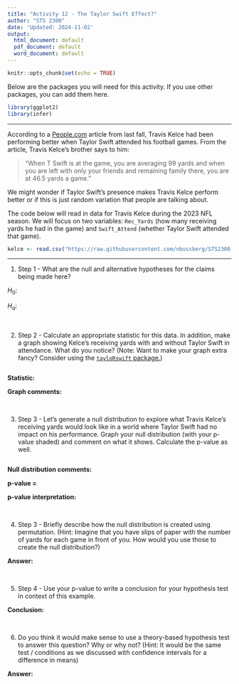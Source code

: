 ```yaml
---
title: "Activity 12 - The Taylor Swift Effect?"
author: "STS 2300"
date: 'Updated: 2024-11-02'
output:
  html_document: default
  pdf_document: default
  word_document: default
---
```


```r
knitr::opts_chunk$set(echo = TRUE)
```

Below are the packages you will need for this activity. If you use other packages, you can add them here.

```r
library(ggplot2)
library(infer)
```

---

According to a [People.com](https://people.com/travis-kelce-taylor-swift-improved-performance-nfl-8379432) article from last fall, Travis Kelce had been performing better when Taylor Swift attended his football games. From the article, Travis Kelce's brother says to him:

> “When T Swift is at the game, you are averaging 99 yards and when you are left with only your friends and remaining family there, you are at 46.5 yards a game.”

We might wonder if Taylor Swift's presence makes Travis Kelce perform better or if this is just random variation that people are talking about.

The code below will read in data for Travis Kelce during the 2023 NFL season. We will focus on two variables: `Rec_Yards` (how many receiving yards he had in the game) and `Swift_Attend` (whether Taylor Swift attended that game).

```r
kelce <- read.csv("https://raw.githubusercontent.com/nbussberg/STS2300-Fall2024/refs/heads/main/Data/kelce_stats_23.csv")
```

--- 

1. Step 1 - What are the null and alternative hypotheses for the claims being made here?

$H_0$:

$H_a$:

<br>


2. Step 2 - Calculate an appropriate statistic for this data. In addition, make a graph showing Kelce's receiving yards with and without Taylor Swift in attendance. What do you notice? (Note: Want to make your graph extra fancy? Consider using the [`tayloRswift` package.](https://cran.r-project.org/web/packages/tayloRswift/readme/README.html))

```r

```

**Statistic:**

**Graph comments:**

<br>


3. Step 3 - Let's generate a null distribution to explore what Travis Kelce's receiving yards would look like in a world where Taylor Swift had no impact on his performance. Graph your null distribution (with your p-value shaded) and comment on what it shows. Calculate the p-value as well.

```r

```

**Null distribution comments:**

**p-value = **

**p-value interpretation:**

<br>


4. Step 3 - Briefly describe how the null distribution is created using permutation. (Hint: Imagine that you have slips of paper with the number of yards for each game in front of you. How would you use those to create the null distribution?)

**Answer:**

<br>


5. Step 4 - Use your p-value to write a conclusion for your hypothesis test in context of this example.

**Conclusion:**

<br>


6. Do you think it would make sense to use a theory-based hypothesis test to answer this question? Why or why not? (Hint: It would be the same test / conditions as we discussed with confidence intervals for a difference in means)

**Answer:**

